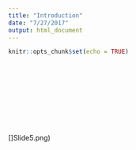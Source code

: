 ```yaml
---
title: "Introduction"
date: "7/27/2017"
output: html_document
---
```


```r
knitr::opts_chunk$set(echo = TRUE)
```

[](Slide2.png)

<br></br>

[](Slide3.png)

<br></br>

[](Slide4.png)

<br></br>

[]Slide5.png)